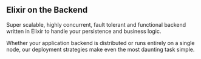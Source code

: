 ## Elixir on the Backend 

Super scalable, highly concurrent, fault tolerant and functional backend written in Elixir to handle your persistence and business logic.

Whether your application backend is distributed or runs entirely on a
single node, our deployment strategies make even the most daunting
task simple.
